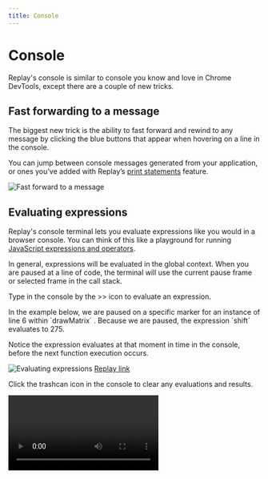 ```yaml
---
title: Console
---
```


# Console

Replay's console is similar to console you know and love in Chrome DevTools, except there are a couple of new tricks.

## Fast forwarding to a message

The biggest new trick is the ability to fast forward and rewind to any message by clicking the blue buttons that appear when hovering on a line in the console.

You can jump between console messages generated from your application, or ones you’ve added with Replay’s [print statements](/reference-guide/debugging/print-statements) feature.

![Fast forward to a message](/images/fast-forward_svtie.png)

## Evaluating expressions

Replay's console terminal lets you evaluate expressions like you would in a browser console. You can think of this like a playground for running [JavaScript expressions and operators](https://developer.mozilla.org/en-US/docs/Web/JavaScript/Guide/Expressions_and_Operators).

In general, expressions will be evaluated in the global context. When you are paused at a line of code, the terminal will use the current pause frame or selected frame in the call stack.

Type in the console by the >> icon to evaluate an expression.

<Callout type="info" emoji="💡">
In the example below, we are paused on a specific marker for an instance of line 6 within `drawMatrix` . Because we are paused, the expression `shift` evaluates to 275.

Notice the expression evaluates at that moment in time in the console, before the next function execution occurs.
</Callout>

![Evaluating expressions](/images/evaluating-expressions_bmaeq.png)
[Replay link](https://app.replay.io/recording/75ff9d7c-9e46-4e8b-99b9-34fd86c6c85d?point=4218741197559736527307753725624504&time=1699.2&hasFrames=true)

Click the trashcan icon in the console to clear any evaluations and results.

<Video src={clearConsoleHoytr} />

## Autocomplete

When typing in the terminal, you will see autocomplete suggestions. Autocomplete is one of those features that help you get into a state of flow. 

<LoomVideo src="https://www.loom.com/embed/82ffc61536e0418c9b47c9218fba9f39" />

## Inspecting objects

Clicking on an object lets you see an expanded view of its properties. Unlike traditional consoles which will show the object’s property values as they are now, when you expand an object in Replay you will see the values as they were when the message was logged to the Console!

<Video src={inspectingObjectsKmbdu} />
[Original replay](https://app.replay.io/recording/the-s-series-snowboard-hydrogen--6649f1d0-1526-42ce-835d-852cd62d4b5c)

[Original replay](https://app.replay.io/recording/the-s-series-snowboard-hydrogen--6649f1d0-1526-42ce-835d-852cd62d4b5c)

## Viewing stack traces

Replay Errors can be expanded to view the stack trace and see where the error originated. Clicking on a stack trace function or source location will navigate the Source Editor to the line of code.

<Video src={viewingStackTracesUpcgy} />


## Console message types

The console settings panel is useful for filtering console exceptions, errors, warnings, and logs when they are not helpful. It's also possible to filter console logs by adding a query in the filter bar.

![Untitled](/images/Untitled-2_dwyjd.png)

## Viewing event listeners

Replay can show event listeners for mouse, keyboard, worker, and any other standard event in the console. You can toggle which event listeners are output in the console in the same console settings pane. Check out [Events](/reference-guide/viewer/events) for more details on event types.

## Searching & Filtering messages

Console messages can be filtered via the filter input in the Console Header. You can also search console messages by pressing `cmd-f` and adding a query in the search input in the footer. 

In general, filtering is useful when you want to narrow the results don to just the matching messages and searching is useful when you want to quickly jump to a matching message.

![Untitled](/images/Untitled-3_ciomw.png)

## Object Getters and Setters

<Callout type="info" emoji="👉">
Here’s [an example replay](https://app.replay.io/recording/getters-and-setters--ac0800f9-325f-4fe2-a252-287ecce4d5b4) for playing with Getters and Setters that is used in the screenshots below. Check out [this video on Twitch](https://www.twitch.tv/videos/1423016337) of the example.
</Callout>

You can view object getters and setters three ways:

- Getters will show in the object details when logged to the console.

![Screen Shot 2022-03-11 at 10.26.40 AM.png](/images/Screen_Shot_2022-03-11_at_10.26.40_AM_nbgfw.png)

- The getters and setters will populate with autocomplete when inputing an object in the console.

![Screen Shot 2022-03-11 at 11.19.04 AM.png](/images/Screen_Shot_2022-03-11_at_11.19.04_AM_khbay.png)

- When viewing an object in a source, the object details will list the getters.

![Screen Shot 2022-03-11 at 10.27.15 AM.png](/images/Screen_Shot_2022-03-11_at_10.27.15_AM_cgejo.png)

### Viewing Timestamps

It’s possible to view the timestamp for each console log by selecting Timestamps in the bottom of the drawer

![Untitled](/images/Untitled-4_pcyer.png)